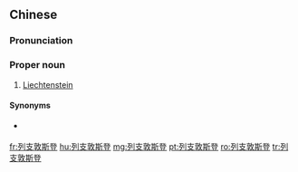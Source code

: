 ==Chinese==
{{zh-forms|gloss=-}}

===Pronunciation===
{{zh-pron
|m=Lièzhīdūnsīdēng
|c=lit6 zi1 deon1 si1 dang1
|cat=pn
}}

===Proper noun===
{{zh-proper noun}}

# {{lb|zh|Taiwan}} [[Liechtenstein]]

====Synonyms====
* {{qualifier|Mainland China}} {{zh-l|列支敦士登}}

{{zh-cat|Countries}}

[[fr:列支敦斯登]]
[[hu:列支敦斯登]]
[[mg:列支敦斯登]]
[[pt:列支敦斯登]]
[[ro:列支敦斯登]]
[[tr:列支敦斯登]]